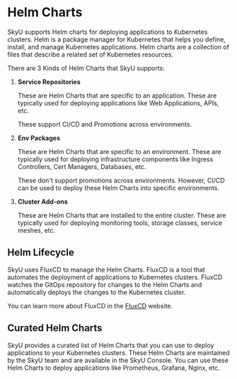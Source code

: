 # Helm Charts

SkyU supports Helm charts for deploying applications to Kubernetes clusters. Helm is a package manager for Kubernetes that helps you define, install, and manage Kubernetes applications. Helm charts are a collection of files that describe a related set of Kubernetes resources. 

There are 3 Kinds of Helm Charts that SkyU supports:

1. **Service Repositories** 
   
    These are Helm Charts that are specific to an application. These are typically used for deploying applications like Web Applications, APIs, etc. 
    
    These support CI/CD and Promotions across environments.

    
   

2. **Env Packages**  

    These are Helm Charts that are specific to an environment. These are typically used for deploying infrastructure components like Ingress Controllers, Cert Managers, Databases, etc.

    These don't support promotions across environments. However, CI/CD can be used to deploy these Helm Charts into specific environments.


3. **Cluster Add-ons**  

   These are Helm Charts that are installed to the entire cluster. These are typically used for deploying monitoring tools, storage classes, service meshes, etc.


## Helm Lifecycle

SkyU uses FluxCD to manage the Helm Charts. FluxCD is a tool that automates the deployment of applications to Kubernetes clusters. FluxCD watches the GitOps repository for changes to the Helm Charts and automatically deploys the changes to the Kubernetes cluster.

You can learn more about FluxCD in the [FluxCD](https://fluxcd.io/) website.


## Curated Helm Charts

SkyU provides a curated list of Helm Charts that you can use to deploy applications to your Kubernetes clusters. These Helm Charts are maintained by the SkyU team and are available in the SkyU Console. You can use these Helm Charts to deploy applications like Prometheus, Grafana, Nginx, etc.




 



